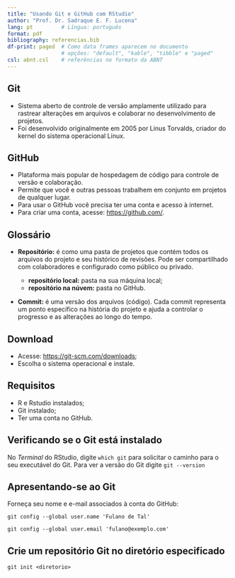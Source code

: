 ```yaml
---
title: "Usando Git e GitHub com RStudio"
author: "Prof. Dr. Sadraque E. F. Lucena"
lang: pt         # Língua: português
format: pdf
bibliography: referencias.bib
df-print: paged  # Como data frames aparecem no documento
                 # opções: "default", "kable", "tibble" e "paged"
csl: abnt.csl    # referências no formato da ABNT
---
```


## Git

- Sistema aberto de controle de versão amplamente utilizado para rastrear alterações em arquivos e colaborar no desenvolvimento de projetos.
- Foi desenvolvido originalmente em 2005 por Linus Torvalds, criador do kernel do sistema operacional Linux.

## GitHub

- Plataforma mais popular de hospedagem de código para controle de versão e colaboração. 
- Permite que você e outras pessoas trabalhem em conjunto em projetos de qualquer lugar.
- Para usar o GitHub você precisa ter uma conta e acesso à internet.
- Para criar uma conta, acesse: <https://github.com/>.

## Glossário

- **Repositório:** é como uma pasta de projetos que contém todos os arquivos do projeto e seu histórico de revisões. Pode ser compartilhado com colaboradores e configurado como público ou privado.

  - **repositório local:** pasta na sua máquina local;
  - **repositório na núvem:** pasta no GitHub.

- **Commit:** é uma versão dos arquivos (código). Cada commit representa um ponto específico na história do projeto e ajuda a controlar o progresso e as alterações ao longo do tempo.

## Download

- Acesse: <https://git-scm.com/downloads>;
- Escolha o sistema operacional e instale.

## Requisitos

- R e Rstudio instalados;
- Git instalado;
- Ter uma conta no GitHub.

## Verificando se o Git está instalado

No *Terminal* do RStudio, digite `which git` para solicitar o caminho para o seu executável do Git. Para ver a versão do Git digite `git --version`

## Apresentando-se ao Git

Forneça seu nome e e-mail associados à conta do GitHub:

`git config --global user.name 'Fulano de Tal'`

`git config --global user.email 'fulano@exemplo.com'`

## Crie um repositório Git no diretório especificado

`git init <diretorio>`


